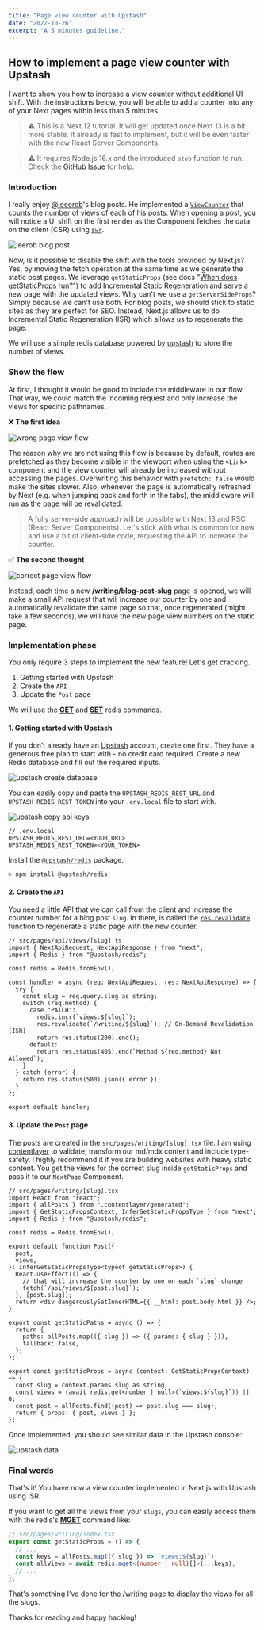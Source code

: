 ```yaml
---
title: "Page view counter with Upstash"
date: "2022-10-26"
excerpt: "A 5 minutes guideline."
---
```


## How to implement a page view counter with Upstash

I want to show you how to increase a view counter without additional UI shift. With the instructions below, you will be able to add a counter into any of your Next pages within less than 5 minutes.

> ⚠️ This is a Next 12 tutorial. It will get updated once Next 13 is a bit more stable. It already is fast to implement, but it will be even faster with the new React Server Components.

> ⚠️ It requires Node.js 16.x and the introduced `atob` function to run. Check the [GitHub Issue](https://github.com/upstash/upstash-redis/issues/216#issuecomment-1280636588) for help.

### Introduction

I really enjoy [@leeerob](https://twitter.com/leeerob)'s blog posts. He implemented a [`ViewCounter`](https://github.com/leerob/leerob.io/blob/main/components/ViewCounter.tsx) that counts the number of views of each of his posts. When opening a post, you will notice a UI shift on the first render as the Component fetches the data on the client (CSR) using [`swr`](https://swr.vercel.app).

![leerob blog post](/assets/blog/page-views/leerob-refresh-page-views.gif)

Now, is it possible to disable the shift with the tools provided by Next.js? Yes, by moving the fetch operation at the same time as we generate the static post pages. We leverage `getStaticProps` (see docs "[When does getStaticProps run?](https://nextjs.org/docs/basic-features/data-fetching/get-static-props#when-does-getstaticprops-run)") to add Incremental Static Regeneration and serve a new page with the updated views.
Why can't we use a `getServerSideProps`? Simply because we can't use both. For blog posts, we should stick to static sites as they are perfect for SEO. Instead, Next.js allows us to do Incremental Static Regeneration (ISR) which allows us to regenerate the page.

We will use a simple redis database powered by [upstash](https://upstash.com) to store the number of views.

### Show the flow

At first, I thought it would be good to include the middleware in our flow. That way, we could match the incoming request and only increase the views for specific pathnames.

❌ **The first idea**

![wrong page view flow](/assets/blog/page-views/excalidraw-flow.png)

The reason why we are not using this flow is because by default, routes are prefetched as they become visible in the viewport when using the `<Link>` component and the view counter will already be increased without accessing the pages. Overwriting this behavior with `prefetch: false` would make the sites slower. Also, whenever the page is automatically refreshed by Next (e.g. when jumping back and forth in the tabs), the middleware will run as the page will be revalidated.

> A fully server-side approach will be possible with Next 13 and RSC (React Server Components). Let's stick with what is common for now and use a bit of client-side code, requesting the API to increase the counter.

✅ **The second thought**

![correct page view flow](/assets/blog/page-views/excalidraw-flow-2.png)

Instead, each time a new **/writing/blog-post-slug** page is opened, we will make a small API request that will increase our counter by one and automatically revalidate the same page so that, once regenerated (might take a few seconds), we will have the new page view numbers on the static page.

### Implementation phase

You only require 3 steps to implement the new feature! Let's get cracking.

1. Getting started with Upstash
2. Create the `API`
3. Update the `Post` page

We will use the [**GET**](https://redis.io/commands/get/) and [**SET**](https://redis.io/commands/set/) redis commands.

#### 1. Getting started with Upstash

If you don’t already have an [Upstash](http://console.upstash.com/) account, create one first. They have a generous free plan to start with - no credit card required. Create a new Redis database and fill out the required inputs.

![upstash create database](/assets/blog/page-views/upstash-create-db.png)

You can easily copy and paste the `UPSTASH_REDIS_REST_URL` and `UPSTASH_REDIS_REST_TOKEN` into your `.env.local` file to start with.

![upstash copy api keys](/assets/blog/page-views/upstash-api-keys.png)

```
// .env.local
UPSTASH_REDIS_REST_URL=<YOUR_URL>
UPSTASH_REDIS_REST_TOKEN=<YOUR_TOKEN>
```

Install the [`@upstash/redis`](https://www.npmjs.com/package/@upstash/redis) package.

```shell
> npm install @upstash/redis
```

#### 2. Create the `API`

You need a little API that we can call from the client and increase the counter number for a blog post `slug`. In there, is called the [`res.revalidate`](https://nextjs.org/docs/api-routes/response-helpers) function to regenerate a static page with the new counter.

```tsx
// src/pages/api/views/[slug].ts
import { NextApiRequest, NextApiResponse } from "next";
import { Redis } from "@upstash/redis";

const redis = Redis.fromEnv();

const handler = async (req: NextApiRequest, res: NextApiResponse) => {
  try {
    const slug = req.query.slug as string;
    switch (req.method) {
      case "PATCH":
        redis.incr(`views:${slug}`);
        res.revalidate(`/writing/${slug}`); // On-Demand Revalidation (ISR)
        return res.status(200).end();
      default:
        return res.status(405).end(`Method ${req.method} Not Allowed`);
    }
  } catch (error) {
    return res.status(500).json({ error });
  }
};

export default handler;
```

#### 3. Update the `Post` page

The posts are created in the `src/pages/writing/[slug].tsx` file. I am using [contentlayer](http://contentlayer.dev/) to validate, transform our md/mdx content and include type-safety. I highly recommend it if you are building websites with heavy static content. You get the views for the correct slug inside `getStaticProps` and pass it to our `NextPage` Component.

```tsx
// src/pages/writing/[slug].tsx
import React from "react";
import { allPosts } from ".contentlayer/generated";
import { GetStaticPropsContext, InferGetStaticPropsType } from "next";
import { Redis } from "@upstash/redis";

const redis = Redis.fromEnv();

export default function Post({
  post,
  views,
}: InferGetStaticPropsType<typeof getStaticProps>) {
  React.useEffect(() => {
    // that will increase the counter by one on each `slug` change
    fetch(`/api/views/${post.slug}`);
  }, [post.slug]);
  return <div dangerouslySetInnerHTML={{ __html: post.body.html }} />;
}

export const getStaticPaths = async () => {
  return {
    paths: allPosts.map(({ slug }) => ({ params: { slug } })),
    fallback: false,
  };
};

export const getStaticProps = async (context: GetStaticPropsContext) => {
  const slug = context.params.slug as string;
  const views = (await redis.get<number | null>(`views:${slug}`)) || 0;
  const post = allPosts.find((post) => post.slug === slug);
  return { props: { post, views } };
};
```

Once implemented, you should see similar data in the Upstash console:

![upstash data](/assets/blog/page-views/upstash-data.png)

### Final words

That's it! You have now a view counter implemented in Next.js with Upstash using ISR.

If you want to get all the views from your `slugs`, you can easily access them with the redis's [**MGET**](https://redis.io/commands/mget/) command like:

```ts
// src/pages/writing/index.tsx
export const getStaticProps = () => {
  // ...
  const keys = allPosts.map(({ slug }) => `views:${slug}`);
  const allViews = await redis.mget<(number | null)[]>(...keys);
  // ...
};
```

That's something I've done for the [/writing](/writing) page to display the views for all the slugs.

Thanks for reading and happy hacking!
